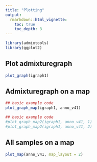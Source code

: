 ```yaml
---
title: "Plotting"
output:
  rmarkdown::html_vignette:
    toc: true
    toc_depth: 3
---
```



```r
library(admixtools)
library(ggplot2)
```


## Plot admixturegraph

```r
plot_graph(igraph1)
```


## Admixturegraph on a map

```r
## basic example code
plot_graph_map(igraph1, anno_v41)
```


```r
## basic example code
#plot_graph_map2(igraph1, anno_v41, 1)
#plot_graph_map2(igraph1, anno_v41, 2)
```

## All samples on a map

```r
plot_map(anno_v41, map_layout = 2)
```











